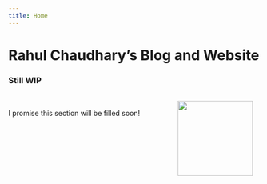 ```yaml
---
title: Home
---
```



# Rahul Chaudhary's Blog and Website

### Still WIP

<img src="header/scatter_plot.png" width="150px" style="float:right; padding:15px;">

<br>

I promise this section will be filled soon!
